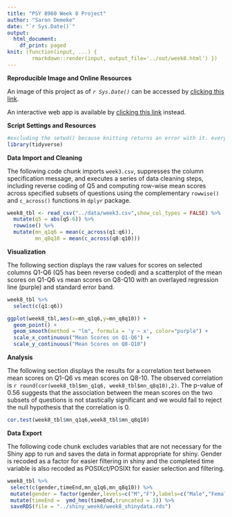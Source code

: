 ```yaml
---
title: "PSY 8960 Week 8 Project"
author: "Saron Demeke"
date: "`r Sys.Date()`"
output: 
  html_document:
    df_print: paged
knit: (function(input, ...) { 
        rmarkdown::render(input, output_file='../out/week8.html') })
---
```

  
__Reproducible Image and Online Resources__

An image of this project as of *`r Sys.Date()`* can be accessed by [clicking this link](https://mybinder.org/v2/gh/sdemeke/psy8960-week8.git/HEAD?urlpath=rstudio).

An interactive web app is available by [clicking this link](https://sdemeke.shinyapps.io/shiny_week8/) instead.

__Script Settings and Resources__
```r
#excluding the setwd() because knitting returns an error with it. everything is working without explicit setting of wd.
library(tidyverse)
```

__Data Import and Cleaning__

The following code chunk imports `week3.csv`, suppresses the column specification message, and executes a series of data cleaning steps, including reverse coding of Q5 and computing row-wise mean scores across specified subsets of questions using the complementary `rowwise()` and `c_across()` functions in `dplyr` package.
```r
week8_tbl <- read_csv("../data/week3.csv",show_col_types = FALSE) %>% 
  mutate(q5 = abs(q5-6)) %>% 
  rowwise() %>% 
  mutate(mn_q1q6 = mean(c_across(q1:q6)),
         mn_q8q10 = mean(c_across(q8:q10)))
```

__Visualization__

The following section displays the raw values for scores on selected columns Q1-Q6 (Q5 has been reverse coded) and a scatterplot of the mean scores on Q1-Q6 vs mean scores on Q8-Q10 with an overlayed regression line (purple) and standard error band. 
```r
week8_tbl %>% 
  select(c(q1:q6))

ggplot(week8_tbl,aes(x=mn_q1q6,y=mn_q8q10)) +
  geom_point() +
  geom_smooth(method = "lm", formula = 'y ~ x', color="purple") +
  scale_x_continuous("Mean Scores on Q1-Q6") +
  scale_y_continuous("Mean Scores on Q8-Q10")
```

__Analysis__

The following section displays the results for a correlation test between mean scores on Q1-Q6 vs mean scores on Q8-10. The observed correlation is `r round(cor(week8_tbl$mn_q1q6, week8_tbl$mn_q8q10),2)`. The p-value of 0.56 suggests that the association between the mean scores on the two subsets of questions is not stastically significant and we would fail to reject the null hypothesis that the correlation is 0.
```r
cor.test(week8_tbl$mn_q1q6,week8_tbl$mn_q8q10) 
```

__Data Export__

The following code chunk excludes variables that are not necessary for the Shiny app to run and saves the data in format appropriate for shiny. Gender is recoded\ as a factor for easier filtering in shiny and the completed time variable is also recoded as POSIXct/POSIXt for easier selection and filtering.
```r
week8_tbl %>% 
 select(c(gender,timeEnd,mn_q1q6,mn_q8q10)) %>% 
 mutate(gender = factor(gender,levels=c("M","F"),labels=c("Male","Female"))) %>% 
 mutate(timeEnd =  ymd_hms(timeEnd,truncated = 3)) %>% 
 saveRDS(file = "../shiny_week8/week8_shinydata.rds")
```






